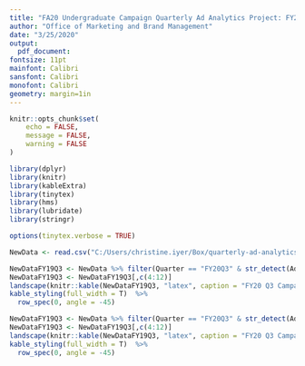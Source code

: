 ```yaml
---
title: "FA20 Undergraduate Campaign Quarterly Ad Analytics Project: FY20 Q3"
author: "Office of Marketing and Brand Management"
date: "3/25/2020"
output:
  pdf_document:
fontsize: 11pt
mainfont: Calibri
sansfont: Calibri
monofont: Calibri
geometry: margin=1in
---
```





```r
knitr::opts_chunk$set(
	echo = FALSE,
	message = FALSE,
	warning = FALSE
)
```

```r
library(dplyr)
library(knitr)
library(kableExtra)
library(tinytex)
library(hms)
library(lubridate)
library(stringr)
```


```r
options(tinytex.verbose = TRUE)
```


```r
NewData <- read.csv("C:/Users/christine.iyer/Box/quarterly-ad-analytics-projects/Flowchart.csv", header = T, stringsAsFactors = F)
```

```r
NewDataFY19Q3 <- NewData %>% filter(Quarter == "FY20Q3" & str_detect(Ad, "HS"))
NewDataFY19Q3 <- NewDataFY19Q3[,c(4:12)]
landscape(knitr::kable(NewDataFY19Q3, "latex", caption = "FY20 Q3 Campaign to HS Students", booktabs = T))%>%
kable_styling(full_width = T)  %>%
  row_spec(0, angle = -45)
```



```r
NewDataFY19Q3 <- NewData %>% filter(Quarter == "FY20Q3" & str_detect(AdSet, "FA21_UG_IN_PIN_DISP_BR"))
NewDataFY19Q3 <- NewDataFY19Q3[,c(4:12)]
landscape(knitr::kable(NewDataFY19Q3, "latex", caption = "FY20 Q3 Campaign to Influencers", booktabs = T))%>%
kable_styling(full_width = T)  %>%
  row_spec(0, angle = -45)
```